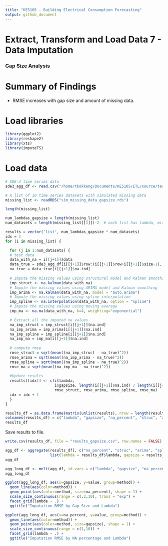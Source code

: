 ```yaml
---
title: "KE5105 - Building Electrical Consumption Forecasting"
output: github_document
---
```


# Extract, Transform and Load Data 7 - Data Imputation
### Gap Size Analysis

# Summary of Findings
* RMSE increases with gap size and amount of missing data.
  
# Load libraries
```r
library(ggplot2)
library(reshape2)
library(xts)
library(imputeTS)
```

# Load data
```r
# SDE-3 time series data
sde3_agg_df <- read.csv("/home/tkokkeng/Documents/KE5105/ETL/source/test_data/SDE-3.agg.csv", header = TRUE, stringsAsFactors = FALSE)

# A list of 10 time series datasets with simulated missing data
missing_list <- readRDS("sim_missing_data_gapsize.rds")
```


```r
length(missing_list)
```


```r
num_lambdas_gapsize = length(missing_list)
num_datasets = length(missing_list[[1]])-2  # each list has lambda, missing1, ..., missing<n>, gapsize

results = vector('list', num_lambdas_gapsize * num_datasets) 
idx = 1
for (i in missing_list) {

  for (j in 1:num_datasets) {
  # test data
  data_with_na = i[[j+1]]$data
  data_true = sde3_agg_df[i[[j+1]]$row:(i[[j+1]]$row+i[[j+1]]$size-1), ]$PWM_30min_avg
  na_true = data_true[i[[j+1]]$na.ind]
  
  # Impute the missing values using structural model and Kalman smoothing
  imp_struct <- na.kalman(data_with_na)
  # Impute the missing values using ARIMA model and Kalman smoothing
  imp_arima <- na.kalman(data_with_na, model = "auto.arima")
  # Impute the missing values using spline interpolation
  imp_spline <- na.interpolation(data_with_na, option = "spline")
  # Impute the missing values using moving average
  imp_ma <- na.ma(data_with_na, k=4, weighting="exponential")  

  # Extract all the imputed na values
  na_imp_struct = imp_struct[i[[j+1]]$na.ind]
  na_imp_arima = imp_arima[i[[j+1]]$na.ind]
  na_imp_spline = imp_spline[i[[j+1]]$na.ind]
  na_imp_ma = imp_ma[i[[j+1]]$na.ind]
  
  # compute rmse
  rmse_struct = sqrt(mean((na_imp_struct - na_true)^2))
  rmse_arima = sqrt(mean((na_imp_arima - na_true)^2))
  rmse_spline = sqrt(mean((na_imp_spline - na_true)^2))
  rmse_ma = sqrt(mean((na_imp_ma - na_true)^2))
  
  #Update results
  results[[idx]] <- c(i$lambda,
                      i$gapsize, length(i[[j+1]]$na.ind) / length(i[[j+1]]$data),
                      rmse_struct, rmse_arima, rmse_spline, rmse_ma)
  idx = idx + 1
  }
}  
```


```r
results_df = as.data.frame(matrix(unlist(results), nrow = length(results), byrow = TRUE))
colnames(results_df) = c("lambda", "gapsize", "na_percent", "struc", "arima", "spline", "ma")
results_df
```

Save results to file. 
```r
write.csv(results_df, file = "results_gapsize.csv", row.names = FALSE)
```


```r
agg_df <- aggregate(results_df[, c("na_percent", "struc", "arima", "spline", "ma")],
                    list(lambda = results_df$lambda, gapsize = results_df$gapsize), mean)
agg_df
```


```r
agg_long_df <- melt(agg_df, id.vars = c("lambda", "gapsize", "na_percent"), variable.name = "method")
agg_long_df
```


```r
ggplot(agg_long_df, aes(x=gapsize, y=value, group=method)) +
  geom_line(aes(color=method)) +
  geom_point(aes(color=method, size=na_percent), shape = 1) +
  scale_size_continuous(range = c(.2,10), trans = "exp") +
  facet_grid(lambda ~ .) +
  ggtitle("Imputation RMSE by Gap Size and Lambda")
```


```r
ggplot(agg_long_df, aes(x=na_percent, y=value, group=method)) +
  geom_line(aes(color=method)) +
  geom_point(aes(color=method, size=gapsize), shape = 1) +
  scale_size_continuous(range = c(1,10)) +
  facet_grid(lambda ~ .) +
  ggtitle("Imputation RMSE by NA percentage and Lambda")
```


